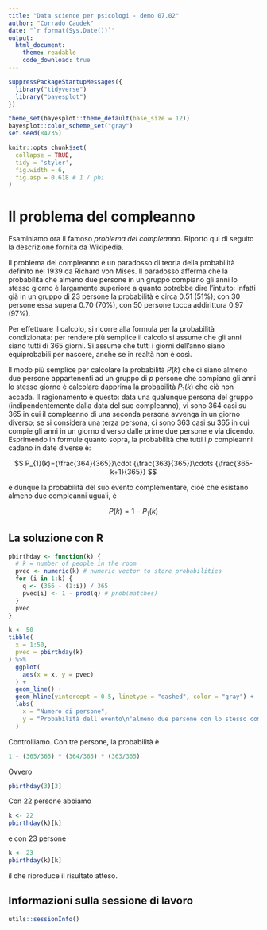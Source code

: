 ```yaml
---
title: "Data science per psicologi - demo 07.02"
author: "Corrado Caudek"
date: "`r format(Sys.Date())`"
output:
  html_document:
    theme: readable
    code_download: true
---
```


```r
suppressPackageStartupMessages({
  library("tidyverse")
  library("bayesplot")
})

theme_set(bayesplot::theme_default(base_size = 12))
bayesplot::color_scheme_set("gray")
set.seed(84735)

knitr::opts_chunk$set(
  collapse = TRUE,
  tidy = 'styler',
  fig.width = 6,
  fig.asp = 0.618 # 1 / phi
)
```

# Il problema del compleanno

Esaminiamo ora il famoso _problema del compleanno_. Riporto qui di seguito la descrizione fornita da Wikipedia. 

Il problema del compleanno è un paradosso di teoria della probabilità definito nel 1939 da Richard von Mises. Il paradosso afferma che la probabilità che almeno due persone in un gruppo compiano gli anni lo stesso giorno è largamente superiore a quanto potrebbe dire l'intuito: infatti già in un gruppo di 23 persone la probabilità è circa 0.51 (51%); con 30 persone essa supera 0.70 (70%), con 50 persone tocca addirittura 0.97 (97%).

Per effettuare il calcolo, si ricorre alla formula per la probabilità condizionata: per rendere più semplice il calcolo si assume che gli anni siano tutti di 365 giorni. Si assume che tutti i giorni dell'anno siano equiprobabili per nascere, anche se in realtà non è così.

Il modo più semplice per calcolare la probabilità $P(k)$ che ci siano almeno due persone appartenenti ad un gruppo di $p$ persone che compiano gli anni lo stesso giorno è calcolare dapprima la probabilità $P_1(k)$ che ciò non accada. Il ragionamento è questo: data una qualunque persona del gruppo (indipendentemente dalla data del suo compleanno), vi sono 364 casi su 365 in cui il compleanno di una seconda persona avvenga in un giorno diverso; se si considera una terza persona, ci sono 363 casi su 365 in cui compie gli anni in un giorno diverso dalle prime due persone e via dicendo. Esprimendo in formule quanto sopra, la probabilità che tutti i $p$ compleanni cadano in date diverse è:

$$
P_{1}(k)={\frac{364}{365}}\cdot {\frac{363}{365}}\cdots {\frac{365-k+1}{365}}
$$

e dunque la probabilità del suo evento complementare, cioè che esistano almeno due compleanni uguali, è

$$
P(k) = 1-P_{1}(k)
$$

## La soluzione con $\textsf{R}$


```r
pbirthday <- function(k) {
  # k = number of people in the room
  pvec <- numeric(k) # numeric vector to store probabilities
  for (i in 1:k) {
    q <- (366 - (1:i)) / 365 
    pvec[i] <- 1 - prod(q) # prob(matches)
  }
  pvec
}
```


```r
k <- 50
tibble(
  x = 1:50,
  pvec = pbirthday(k)
) %>%
  ggplot(
    aes(x = x, y = pvec)
  ) +
  geom_line() +
  geom_hline(yintercept = 0.5, linetype = "dashed", color = "gray") +
  labs(
    x = "Numero di persone",
    y = "Probabilità dell'evento\n'almeno due persone con lo stesso compleanno'"
  )
```

Controlliamo. Con tre persone, la probabilità è

```r
1 - (365/365) * (364/365) * (363/365) 
```

Ovvero

```r
pbirthday(3)[3]
```

Con 22 persone abbiamo

```r
k <- 22
pbirthday(k)[k]
```

e con 23 persone

```r
k <- 23
pbirthday(k)[k]
```

il che riproduce il risultato atteso. 


## Informazioni sulla sessione di lavoro

```r
utils::sessionInfo()
```


